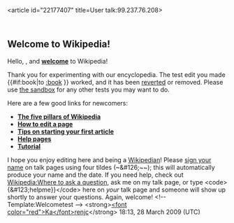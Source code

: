<article id="22177407" title=User talk:99.237.76.208>
	<talkpage id="22177407" title="User talk:99.237.76.208">


== Welcome to Wikipedia! ==

Hello, {{PAGENAME}}, and '''[[Wikipedia:Welcome, newcomers|welcome]]''' to Wikipedia! 

Thank you for experimenting with our encyclopedia. The test edit you made {{#if:book|to [[:book]] }} worked, and it has been [[Help:Reverting|reverted]] or removed. Please use [[Wikipedia:Sandbox|the sandbox]] for any other tests you may want to do.

Here are a few good links for newcomers:

*'''[[Wikipedia:Five pillars|The five pillars of Wikipedia]]'''
*'''[[Wikipedia:How to edit a page|How to edit a page]]'''
*'''[[Wikipedia:Your first article|Tips on starting your first article]]'''
*'''[[Help:Contents|Help pages]]'''
*'''[[Wikipedia:Tutorial|Tutorial]]'''

I hope you enjoy editing here and being a [[Wikipedia:Wikipedians|Wikipedian]]! Please [[Wikipedia:Sign your posts on talk pages|sign your name]] on talk pages using four tildes (~&amp;#126;~~); this will automatically produce your name and the date. If you need help, check out [[Wikipedia:Where to ask a question]], ask me on my talk page, or type &lt;code&gt;{&amp;#123;helpme}}&lt;/code&gt; here on ''your'' talk page and someone will show up shortly to answer your questions. Again, welcome! &lt;!-- Template:Welcometest --&gt; &lt;strong&gt;[[User:Karenjc|&lt;font color=&quot;red&quot;&gt;Ka&lt;/font&gt;]][[User_talk:Karenjc|renjc]]&lt;/strong&gt; 18:13, 28 March 2009 (UTC)
	</talkpage>
</article>